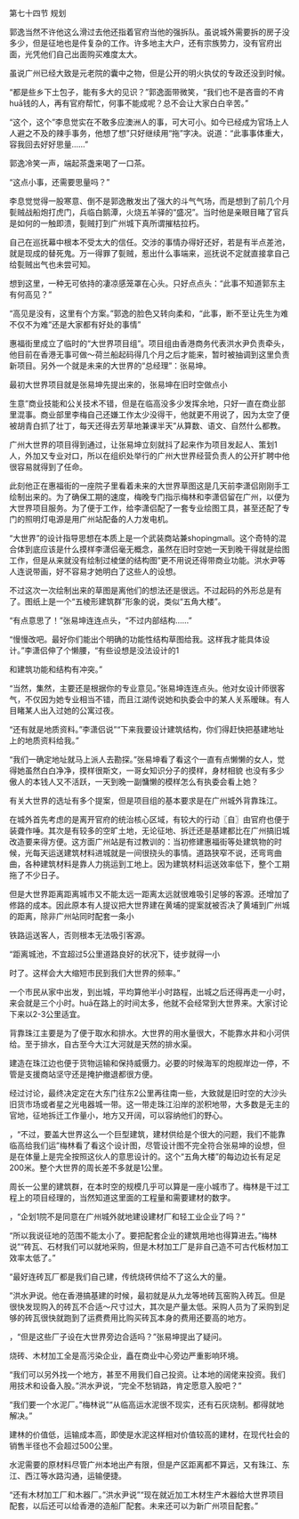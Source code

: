 

第七十四节 规划

郭逸当然不许他这么滑过去他还指着官府当他的强拆队。虽说城外需要拆的房子没多少，但是征地也是件复杂的工作。许多地主大户，还有宗族势力，没有官府出面，光凭他们自己出面购买难度太大。

虽说广州已经大致是元老院的囊中之物，但是公开的明火执仗的专政还没到时候。

“都是些乡下土包子，能有多大的见识？”郭逸面带微笑，“我们也不是吝啬的不肯huā钱的人，再有官府帮忙，何事不能成呢？总不会让大家白白辛苦。”

“这个，这个”李息觉实在不敢多应澳洲人的事，可大可小。如今已经成为官场上人人避之不及的辣手事务，他想了想”只好继续用“拖”字决。说道：“此事事体重大，容我回去好好思量……”

郭逸冷笑一声，端起茶盏来喝了一口茶。

“这点小事，还需要思量吗？”

李息觉觉得一股寒意、倒不是郭逸散发出了强大的斗气气场，而是想到了前几个月甏贼战船炮打虎门，兵临白鹅潭，火烧五羊驿的“盛况”。当时他是亲眼目睹了官兵是如何的一触即溃，甏贼打到广州城下真所谓摧枯拉朽。

自己在巡抚幕中根本不受太大的信任。交涉的事情办得好还好，若是有半点差池，就是现成的替死鬼。万一得罪了甏贼，惹出什么事端来，巡抚说不定就直接拿自己给甏贼出气也未尝可知。

想到这里，一种无可依持的凄凉感笼罩在心头。只好点点头：“此事不知道郭东主有何高见？”

“高见是没有，这里有个方案。”郭逸的脸色又转向柔和，“此事，断不至让先生为难不仅不为难”还是大家都有好处的事情”

惠福街里成立了临时的“大世界项目组”。项目组由香港商务代表洪水尹负责牵头，他目前在香港无事可做～荷兰船起码得几个月之后才能来，暂时被抽调到这里负责新项目。另外一个就是未来的大世界的“总经理”：张易坤。

最初大世界项目就是张易坤先提出来的，张易坤在旧时空做点小

生意”商业技能和公关技术不错，但是在临高没多少发挥余地，只好一直在商业部里混事。商业部里李梅自己还嫌工作太少没得干，他就更不用说了，因为太空了便被胡青白抓了壮丁，每天还得去芳草地兼课半天”从算数、语文、自然什么都教。

广州大世界的项目得到通过，让张易坤立刻就抖了起来作为项目发起人、策划1人，外加又专业对口，所以在组织处举行的广州大世界经营负责人的公开扩聘中他很容易就得到了任命。

此刻他正在惠福街的一座院子里看着未来的大世界草图这是几天前李潇侣刚刚手工绘制出来的。为了确保工期的速度，梅晚专门指示梅林和李潇侣留在广州，以便为大世界项目服务。为了便于工作，给李潇侣配了一套专业绘图工具，甚至还配了专门的照明灯电源是用广州站配备的人力发电机。

“大世界”的设计指导思想在本质上是一个武装商站兼shopingmall。这个奇特的混合体到底应该是什么摸样李潇侣毫无概念，虽然在旧时空她一天到晚干得就是绘图工作，但是从来就没有绘制过棱堡的结构图”更不用说还得带商业功能。洪水尹等人连说带画，好不容易才她明白了这些人的设想。

不过这次一次绘制出来的草图是离他们的想法还是很远。不过起码的外形总是有了。图纸上是一个“五棱形建筑群”形象的说，类似“五角大楼”。

“有点意思了！”张易坤连连点头，“不过内部结构……”

“慢慢改吧。最好你们能出个明确的功能性结构草图给我。这样我才能具体设计。”李潇侣伸了个懒腰，“有些设想是没法设计的1

和建筑功能和结构有冲突。”

“当然，集然，主要还是根据你的专业意见。”张易坤连连点头。他对女设计师很客气，不仅因为她专业相当不错，而且江湖传说她和执委会中的某人关系暧昧。有人目睹某人出入过她的公寓过夜。

“还有就是地质资料。”李潇侣说”“下来我要设计建筑结构，你们得赶快把基建地址上的地质资料给我。”

“我们一确定地址就马上派人去勘探。”张易坤看了看这个一直有点懒懒的女人，觉得她虽然白白净净，摸样很斯文，一哥女知识分子的摸样，身材相貌 也没有多少傲人的本钱人又不活跃，一天到晚一副慵懒的模样怎么有执委会看上她？

有关大世界的选址有多个提案，但是项目组的基本要求是在广州城外背靠珠江。

在城外首先考虑的是离开官府的统治核心区域，有较大的行动〖自〗由官府也便于装聋作唾。其次是有较多的空旷土地，无论征地、拆迁还是基建都比在广州搞旧城改造要来得方便。这方面广州站是有过教训的：当初修建惠福街等处建筑物的时候，光每天运送建筑材料进城就是一间很挠头的事情。道路狭窄不说，还弯弯曲曲，各种建筑材料是靠人力挑运到工地上。因为建筑材料运送效率低下，整个工期拖了不少日子。

但是大世界距离距离城市又不能太远一距离太远就很难吸引足够的客源。还增加了修路的成本。因此原本有人提议把大世界建在黄埔的提案就被否决了黄埔到广州城的距离，除非广州站同时配套一条小

铁路运送客人，否则根本无法吸引客源。

“距离城池，不宜超过5公里道路良好的状况下，徒步就得一小

时了。这样会大大缩短市民到我们大世界的频率。”

一个市民从家中出发，到出城，平均算他半小时路程，出城之后还得再走一小时，来会就是三个小时。huā在路上的时间太多，他就不会经常到大世界来。大家讨论下来以2-3公里适宜。

背靠珠江主要是为了便于取水和排水。大世界的用水量很大，不能靠水井和小河供给。至于排水，自古至今大江大河就是天然的排水渠。

建造在珠江边也便于货物运输和保持威慑力。必要的时候海军的炮舰岸边一停，不管是支援商站坚守还是掩护撤退都很方便。

经过讨论，最终决定定在大东门往东2公里再往南一些，大致就是旧时空的大沙头旧货市场或者星之光电器城一带。这一带走珠江沿岸的淤积地带，大多数是无主的官地，征地拆迁工作量小，地方又开阔，可以容纳他们的野心。

，“不过，要盖大世界这么一个巨型建筑，建材供给是个很大的问题，我们不能靠临高给我们运”梅林看了看这个设计图，尽管设计图不完全符合张易坤的设想，但是在体量上是完全按照这伙人的意思设计的。这个“五角大楼”的每边边长有足足200米。整个大世界的周长差不多就是1公里。

周长一公里的建筑群，在本时空的规模几乎可以算是一座小城市了。梅林是干过工程上的项目经理的，当然知道这里面的工程量和需要建材的数字。

，“企划1院不是同意在广州城外就地建设建材厂和轻工业企业了吗？”

“所以我说征地的范围不能太小了。要把配套企业的建筑用地也得算进去。”梅林说”“砖瓦、石材我们可以就地采购，但是木材加工厂是非自己造不可古代板材加工效率太低了。”

“最好连砖瓦厂都是我们自己建，传统烧砖供给不了这么大的量。

”洪水尹说。他在香港搞基建的时候，最初就是从九龙等地砖瓦窑购入砖瓦。但是很快发现购入的砖瓦不合适～尺寸过大，其次是产量太低。采购人员为了采购到足够的砖瓦很快就跑到了运费费用比购买砖瓦本身的费用还要高的地方。

，“但是这些厂子设在大世界旁边合适吗？”张易坤提出了疑问。

烧砖、木材加工全是高污染企业，矗在商业中心旁边严重影响环境。

“我们可以另外找一个地方，甚至不用我们自己投资。让本地的阔佬来投资。我们用技术和设备入股。”洪水尹说，“完全不愁销路，肯定愿意入股吧？”

“我们要一个水泥厂。”梅林说”“从临高运水泥很不现实，还有石灰烧制。都得就地解决。”

建林的价值低，运输成本高，即使是水泥这样相对价值较高的建材，在现代社会的销售半径也不会超过500公里。

水泥需要的原材料尽管广州本地出产有限，但是产区距离都不算远，又有珠江、东江、西江等水路沟通，运输便捷。

“还有木材加工厂和木器厂。”洪水尹说”“现在就近加工木材生产木器给大世界项目配套，以后还可以给香港的造船厂配套。未来还可以为新广州项目配套。”

